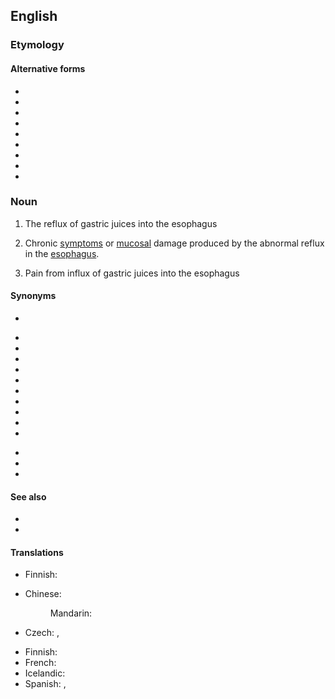 ==English==

===Etymology===
{{compound|en|gastroesophageal|reflux}}

====Alternative forms====
* {{l|en|gastro-esophageal reflux}}
* {{l|en|gastro-œsophageal reflux}}
* {{l|en|gastro-oesophageal reflux}}
* {{l|en|gastrooesophageal reflux}}
* {{l|en|gastroœsophageal reflux}}
* {{l|en|GER}}
* {{l|en|GOR}}
* {{l|en|GŒR}}
* {{l|en|GOER}}

===Noun===
{{en-noun|-}}

# The reflux of gastric juices into the esophagus
# {{lb|en|pathology}} {{ellipsis of|en|gastroesophageal reflux disease}} Chronic [[symptom]]s or [[mucosal]] damage produced by the abnormal reflux in the [[esophagus]].
# {{synonym of|en|heartburn}} Pain from influx of gastric juices into the esophagus

====Synonyms====
* {{l|en|acid reflux}}
{{sense|chronic medical condition}}
* {{l|en|gastroesophageal reflux disease}}
* {{l|en|gastro-esophageal reflux disease}}
* {{l|en|gastro-œsophageal reflux disease}}
* {{l|en|gastro-oesophageal reflux disease}}
* {{l|en|gastrooesophageal reflux disease}}
* {{l|en|gastroœsophageal reflux disease}}
* {{l|en|GERD}}
* {{l|en|GORD}}
* {{l|en|GŒRD}}
* {{l|en|GOERD}}
{{sense|pain}}
* {{l|en|heartburn}}
* {{l|en|cardialgia}}
* {{l|en|pyrosis}}

====See also====
* {{pedia|lang=en|Gastroesophageal reflux disease}}
* {{pedia|lang=en|Heartburn}}

====Translations====
{{trans-top|reflux of gastric juices into the esophagus}}
* Finnish: {{t|fi|refluksi}}
{{trans-mid}}
{{trans-bottom}}

{{trans-top|pathology: chronic medical condition}}
* Chinese:
*: Mandarin: {{t|cmn|胃食管反流|tr=wèishíguǎn fǎnliú|sc=Hani}}
* Czech: {{t|cs|gastroezofageální reflux|m}}, {{t|cs|jícnový reflux|m}}
{{trans-mid}}
* Finnish: {{t+|fi|refluksitauti}}
* French: {{t+|fr|reflux|m}}
* Icelandic: {{t|is|vélindabakflæði|n}}
* Spanish: {{t+|es|reflujo|m}}, {{t|es|reflujo gastroesofágico|m}}
{{trans-bottom}}

{{trans-see|pain from influx of gastric juices into the esophagus|heartburn}}